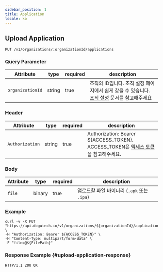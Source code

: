 ```yaml
---
sidebar_position: 1
title: Application
locale: ko
---
```


## Upload Application

```
PUT /v1/organizations/:organizationId/applications
```

### Query Parameter

| Attribute   | type   | required | description                                                                                                                             |
| ----------- | ------ | -------- | --------------------------------------------------------------------------------------------------------------------------------------- |
| `organizationId` | string | true     | 조직의 ID입니다. 조직 설정 페이지에서 쉽게 찾을 수 있습니다. [조직 설정](/management/organization/settings) 문서를 참고해주세요 |

### Header

| Attribute       | type   | required | description                                                                                    |
| --------------- | ------ | -------- | ---------------------------------------------------------------------------------------------- |
| `Authorization` | string | true     | Authorization: Bearer ${ACCESS_TOKEN}.<br />ACCESS_TOKEN은 [엑세스 토큰](/api)을 참고해주세요. |

### Body

| Attribute | type   | required | description                                 |
| --------- | ------ | -------- | ------------------------------------------- |
| `file`    | binary | true     | 업로드할 파일 바이너리 (`.apk` 또는 `.ipa`) |

### Example

```
curl -v -X PUT "https://api.dogutech.io/v1/organizations/${organizationId}/applications" \
-H "Authorization: Bearer ${ACCESS_TOKEN}" \
-H "Content-Type: multipart/form-data" \
-F "file=@${FilePath}"
```

### Response Example {#upload-application-response}

```
HTTP/1.1 200 OK
```
